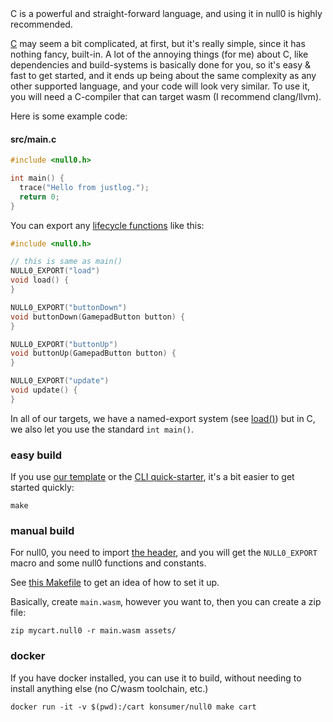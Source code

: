 
<Callout emoji='⚡'>
C is a powerful and straight-forward language, and using it in null0 is highly recommended.
</Callout>

[C](https://en.wikipedia.org/wiki/C_(programming_language)) may seem a bit complicated, at first, but it's really simple, since it has nothing fancy, built-in. A lot of the annoying things (for me) about C, like dependencies and build-systems is basically done for you, so it's easy & fast to get started, and it ends up being about the same complexity as any other supported language, and your code will look very similar. To use it, you will need a C-compiler that can target wasm (I recommend clang/llvm).

Here is some example code:

#### src/main.c
```c
#include <null0.h>

int main() {
  trace("Hello from justlog.");
  return 0;
}
```

You can export any [lifecycle functions](/null0/cart) like this:

```c
#include <null0.h>

// this is same as main()
NULL0_EXPORT("load")
void load() {
}

NULL0_EXPORT("buttonDown")
void buttonDown(GamepadButton button) {
}

NULL0_EXPORT("buttonUp")
void buttonUp(GamepadButton button) {
}

NULL0_EXPORT("update")
void update() {
}
```

In all of our targets, we have a named-export system (see [load()](/null0/cart#load)) but in C, we also let you use the standard `int main()`.


### easy build

If you use [our template](https://github.com/notnullgames/null0-cart-c) or the [CLI quick-starter](../quick), it's a bit easier to get started quickly:

```
make
```

### manual build

For null0, you need to import [the header](https://github.com/notnullgames/null0/blob/main/src/carts/null0.h), and you will get the `NULL0_EXPORT` macro and some null0 functions and constants.

See [this Makefile](https://github.com/notnullgames/null0-cart-c/Makefile) to get an idea of how to set it up.

Basically, create `main.wasm`, however you want to, then you can create a zip file:

```
zip mycart.null0 -r main.wasm assets/
```

### docker

If you have docker installed, you can use it to build, without needing to install anything else (no C/wasm toolchain, etc.)

```
docker run -it -v $(pwd):/cart konsumer/null0 make cart
```